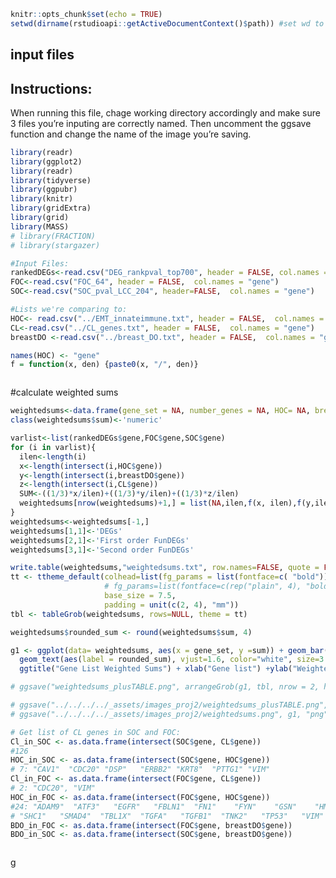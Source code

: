 ```r
knitr::opts_chunk$set(echo = TRUE)
setwd(dirname(rstudioapi::getActiveDocumentContext()$path)) #set wd to wherever script is located
```

## input files

## Instructions:
When running this file, chage working directory accordingly and make sure 3 files you're inputing are correctly named. Then uncomment the ggsave function and change the name of the image you're saving.

```r
library(readr)
library(ggplot2)
library(readr)
library(tidyverse)
library(ggpubr)
library(knitr)
library(gridExtra)
library(grid)
library(MASS)
# library(FRACTION)
# library(stargazer)

#Input Files:
rankedDEGs<-read.csv("DEG_rankpval_top700", header = FALSE, col.names = "gene")
FOC<-read.csv("FOC_64", header = FALSE,  col.names = "gene")
SOC<-read.csv("SOC_pval_LCC_204", header=FALSE,  col.names = "gene")

#Lists we're comparing to:
HOC<- read.csv("../EMT_innateimmune.txt", header = FALSE,  col.names = "gene")
CL<-read.csv("../CL_genes.txt", header = FALSE,  col.names = "gene")
breastDO <-read.csv("../breast_DO.txt", header = FALSE,  col.names = "gene")

names(HOC) <- "gene"
f = function(x, den) {paste0(x, "/", den)}



```

#calculate weighted sums
```r
weightedsums<-data.frame(gene_set = NA, number_genes = NA, HOC= NA, breastDO= NA, CLgenes=NA, sum=NA)
class(weightedsums$sum)<-'numeric'

varlist<-list(rankedDEGs$gene,FOC$gene,SOC$gene)
for (i in varlist){
  ilen<-length(i)
  x<-length(intersect(i,HOC$gene))
  y<-length(intersect(i,breastDO$gene))
  z<-length(intersect(i,CL$gene))
  SUM<-((1/3)*x/ilen)+((1/3)*y/ilen)+((1/3)*z/ilen)
  weightedsums[nrow(weightedsums)+1,] = list(NA,ilen,f(x, ilen),f(y,ilen),f(z,ilen),SUM)
}
weightedsums<-weightedsums[-1,]
weightedsums[1,1]<-'DEGs'
weightedsums[2,1]<-'First order FunDEGs'
weightedsums[3,1]<-'Second order FunDEGs'

write.table(weightedsums,"weightedsums.txt", row.names=FALSE, quote = FALSE)
tt <- ttheme_default(colhead=list(fg_params = list(fontface=c( "bold"))),
                     # fg_params=list(fontface=c(rep("plain", 4), "bold.italic")),
                     base_size = 7.5,
                     padding = unit(c(2, 4), "mm"))
tbl <- tableGrob(weightedsums, rows=NULL, theme = tt)

weightedsums$rounded_sum <- round(weightedsums$sum, 4)

g1 <- ggplot(data= weightedsums, aes(x = gene_set, y =sum)) + geom_bar(stat="identity", aes(fill = gene_set)) +
  geom_text(aes(label = rounded_sum), vjust=1.6, color="white", size=3.5) +
  ggtitle("Gene List Weighted Sums") + xlab("Gene list") +ylab("Weighted Sum") + theme(legend.position = "none")

# ggsave("weightedsums_plusTABLE.png", arrangeGrob(g1, tbl, nrow = 2, heights = c(3,1)), "png")

# ggsave("../../../../_assets/images_proj2/weightedsums_plusTABLE.png", arrangeGrob(g1, tbl, nrow = 2, heights = c(3,1)), "png")
# ggsave("../../../../_assets/images_proj2/weightedsums.png", g1, "png")

```

```r
# Get list of CL genes in SOC and FOC:
Cl_in_SOC <- as.data.frame(intersect(SOC$gene, CL$gene))
#126
HOC_in_SOC <- as.data.frame(intersect(SOC$gene, HOC$gene))
# 7: "CAV1"  "CDC20" "DSP"   "ERBB2" "KRT8"  "PTTG1" "VIM" 
Cl_in_FOC <- as.data.frame(intersect(FOC$gene, CL$gene))
# 2: "CDC20", "VIM"
HOC_in_FOC <- as.data.frame(intersect(FOC$gene, HOC$gene))
#24: "ADAM9"  "ATF3"   "EGFR"   "FBLN1"  "FN1"    "FYN"    "GSN"    "HMGA2"  "ICAM1"  "IGF1R"  "IL4R"   "ITGB8"  "LIMK2"  "LRP1"   "MAPK13" "ROCK1" 
# "SHC1"   "SMAD4"  "TBL1X"  "TGFA"   "TGFB1"  "TNK2"   "TP53"   "VIM"   
BDO_in_FOC <- as.data.frame(intersect(FOC$gene, breastDO$gene))
BDO_in_SOC <- as.data.frame(intersect(SOC$gene, breastDO$gene))



```

g
